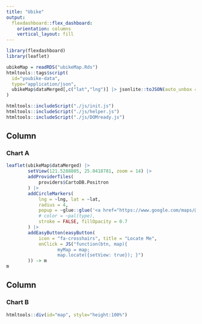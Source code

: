 ```yaml
---
title: "Ubike"
output: 
  flexdashboard::flex_dashboard:
    orientation: columns
    vertical_layout: fill
---
```


```r
library(flexdashboard)
library(leaflet)

```

```r
ubikeMap = readRDS("ubikeMap.Rds")
htmltools::tags$script(
  id="youbike-data",
  type="application/json",
  ubikeMap$dataMerged[,c("lat","lng")] |> jsonlite::toJSON(auto_unbox = T)
)

htmltools::includeScript("./js/init.js")
htmltools::includeScript("./js/helper.js")
htmltools::includeScript("./js/DOMready.js")
```


Column {data-width=350}
-----------------------------------------------------------------------

### Chart A

```r
leaflet(ubikeMap$dataMerged) |>
        setView(121.5288805, 25.0418781, zoom = 14) |>
        addProviderTiles(
            providers$CartoDB.Positron
        ) |>
        addCircleMarkers(
            lng = ~lng, lat = ~lat,
            radius = 4,
            popup = ~glue::glue('<a href="https://www.google.com/maps/@{lat},{lng},15z">click me</a>'),
            # color = ~pal(type),
            stroke = FALSE, fillOpacity = 0.7
        ) |>
        addEasyButton(easyButton(
            icon = "fa-crosshairs", title = "Locate Me",
            onClick = JS("function(btn, map){
                   myMap = map;
                   map.locate({setView: true}); }")
        )) -> m
m
```

Column {data-width=350}
-----------------------------------------------------------------------

### Chart B

```r
htmltools::div(id="map", style="height:100%")
```


